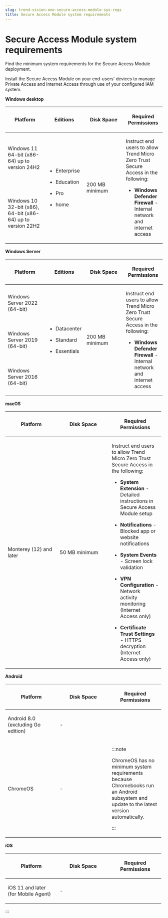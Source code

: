 ```yaml
---
slug: trend-vision-one-secure-access-module-sys-reqs
title: Secure Access Module system requirements
---
```

# Secure Access Module system requirements

Find the minimum system requirements for the Secure Access Module deployment.

Install the Secure Access Module on your end-users' devices to manage Private Access and Internet Access through use of your configured IAM system.

**Windows desktop**

<table>
<colgroup>
<col style="width: 25%" />
<col style="width: 25%" />
<col style="width: 25%" />
<col style="width: 25%" />
</colgroup>
<thead>
<tr>
<th><p>Platform</p></th>
<th><p>Editions</p></th>
<th><p>Disk Space</p></th>
<th><p>Required Permissions</p></th>
</tr>
</thead>
<tbody>
<tr>
<td><p>Windows 11 64-bit (x86-64) up to version 24H2</p></td>
<td rowspan="2"><ul>
<li><p>Enterprise</p></li>
<li><p>Education</p></li>
<li><p>Pro</p></li>
<li><p>home</p></li>
</ul></td>
<td rowspan="2"><p>200 MB minimum</p></td>
<td rowspan="2"><p>Instruct end users to allow Trend Micro Zero Trust Secure Access in the following:</p>
<ul>
<li><p><strong>Windows Defender Firewall</strong> - Internal network and internet access</p></li>
</ul></td>
</tr>
<tr>
<td><p>Windows 10 32-bit (x86), 64-bit (x86-64) up to version 22H2</p></td>
</tr>
</tbody>
</table>

**Windows Server**

<table>
<colgroup>
<col style="width: 25%" />
<col style="width: 25%" />
<col style="width: 25%" />
<col style="width: 25%" />
</colgroup>
<thead>
<tr>
<th><p>Platform</p></th>
<th><p>Editions</p></th>
<th><p>Disk Space</p></th>
<th><p>Required Permissions</p></th>
</tr>
</thead>
<tbody>
<tr>
<td><p>Windows Server 2022 (64-bit)</p></td>
<td rowspan="3"><ul>
<li><p>Datacenter</p></li>
<li><p>Standard</p></li>
<li><p>Essentials</p></li>
</ul></td>
<td rowspan="3"><p>200 MB minimum</p></td>
<td rowspan="3"><p>Instruct end users to allow Trend Micro Zero Trust Secure Access in the following:</p>
<ul>
<li><p><strong>Windows Defender Firewall</strong> - Internal network and internet access</p></li>
</ul></td>
</tr>
<tr>
<td><p>Windows Server 2019 (64-bit)</p></td>
</tr>
<tr>
<td><p>Windows Server 2016 (64-bit)</p></td>
</tr>
</tbody>
</table>

**macOS**

<table style="width:99%;">
<colgroup>
<col style="width: 33%" />
<col style="width: 33%" />
<col style="width: 33%" />
</colgroup>
<thead>
<tr>
<th><p>Platform</p></th>
<th><p>Disk Space</p></th>
<th><p>Required Permissions</p></th>
</tr>
</thead>
<tbody>
<tr>
<td><p>Monterey (12) and later</p></td>
<td><p>50 MB minimum</p></td>
<td><p>Instruct end users to allow Trend Micro Zero Trust Secure Access in the following:</p>
<ul>
<li><p><strong>System Extension</strong> - Detailed instructions in Secure Access Module setup</p></li>
<li><p><strong>Notifications</strong> - Blocked app or website notifications</p></li>
<li><p><strong>System Events</strong> - Screen lock validation</p></li>
<li><p><strong>VPN Configuration</strong> - Network activity monitoring (Internet Access only)</p></li>
<li><p><strong>Certificate Trust Settings</strong> - HTTPS decryption (Internet Access only)</p></li>
</ul></td>
</tr>
</tbody>
</table>

**Android**

<table style="width:99%;">
<colgroup>
<col style="width: 33%" />
<col style="width: 33%" />
<col style="width: 33%" />
</colgroup>
<thead>
<tr>
<th><p>Platform</p></th>
<th><p>Disk Space</p></th>
<th><p>Required Permissions</p></th>
</tr>
</thead>
<tbody>
<tr>
<td><p>Android 8.0 (excluding Go edition)</p></td>
<td><p>-</p></td>
<td> </td>
</tr>
<tr>
<td><p>ChromeOS</p></td>
<td><p>-</p></td>
<td>

:::note

<p>ChromeOS has no minimum system requirements because Chromebooks run an Android subsystem and update to the latest version automatically.</p>


:::

</td>
</tr>
</tbody>
</table>

**iOS**

<table style="width:99%;">
<colgroup>
<col style="width: 33%" />
<col style="width: 33%" />
<col style="width: 33%" />
</colgroup>
<thead>
<tr>
<th><p>Platform</p></th>
<th><p>Disk Space</p></th>
<th><p>Required Permissions</p></th>
</tr>
</thead>
<tbody>
<tr>
<td><p>iOS 11 and later (for Mobile Agent)</p></td>
<td><p>-</p></td>
<td> </td>
</tr>
</tbody>
</table>
:::
